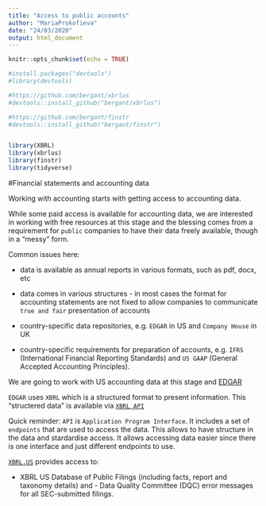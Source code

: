 ```yaml
---
title: "Access to public accounts"
author: "MariaProkofieva"
date: "24/03/2020"
output: html_document
---
```


```r
knitr::opts_chunk$set(echo = TRUE)

#install.packages("devtools")
#library(devtools)

#https://github.com/bergant/xbrlus
#devtools::install_github("bergant/xbrlus") 

#https://github.com/bergant/finstr
#devtools::install_github("bergant/finstr") 


library(XBRL)
library(xbrlus)
library(finstr)
library(tidyverse)
```

#Financial statements and accounting data

Working with accounting starts with getting access to accounting data.

While some paid access is available for accounting data, we are interested in working with free resources at this stage and the blessing comes from a requirement for `public` companies to have their data freely available, though in a "messy" form.

Common issues here:

- data is available as annual reports in various formats, such as pdf, docx, etc

- data comes in various structures - in most cases the format for accounting statements are not fixed to allow companies to communicate `true and fair` presentation of accounts

- country-specific data repositories, e.g. `EDGAR` in US and `Company House` in UK

- country-specific requirements for preparation of accounts, e.g. `IFRS` (International Financial Reporting Standards) and `US GAAP` (General Accepted Accounting Principles).

We are going to work with US accounting data at this stage and [EDGAR](https://www.sec.gov/edgar.shtml)

`EDGAR` uses `XBRL` which is a structured format to present information. This "structered data" is available via [`XBRL API`](https://xbrl.us/home/use/xbrl-api/)

Quick reminder: `API` is `Application Program Interface`. It includes a set of `endpoints` that are used to access the data. This allows to have structure in the data and stardardise access. It allows accessing data easier since there is one interface and just different endpoints to use. 


[`XBRL.US`](https://xbrl.us) provides access to:

- XBRL US Database of Public Filings (including facts, report and taxonomy details) and - Data Quality Committee (DQC) error messages for all SEC-submitted filings.



